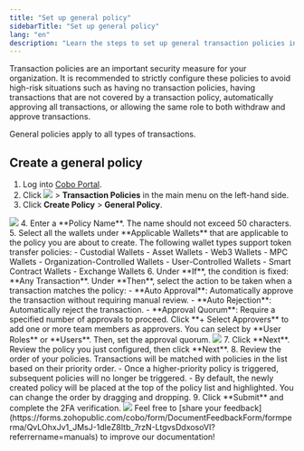 ```yaml
---
title: "Set up general policy"
sidebarTitle: "Set up general policy"
lang: "en"
description: "Learn the steps to set up general transaction policies in Cobo Portal."
---
```


<Note>Transaction policies are an important security measure for your organization. It is recommended to strictly configure these policies to avoid high-risk situations such as having no transaction policies, having transactions that are not covered by a transaction policy, automatically approving all transactions, or allowing the same role to both withdraw and approve transactions.</Note>

General policies apply to all types of transactions.

## Create a general policy
1. Log into [Cobo Portal](https://portal.cobo.com/login).
2. Click <img src="/en/images/common/wallets_icon.svg" className="icon"/> > **Transaction Policies** in the main menu on the left-hand side.
3. Click **Create Policy** > **General Policy**.
<img src="/en/images/risk-controls/create_policy.png" className="screenshot_full_screen"/>
4. Enter a **Policy Name**. The name should not exceed 50 characters.
5. Select all the wallets under **Applicable Wallets** that are applicable to the policy you are about to create. The following wallet types support token transfer policies:
   - Custodial Wallets
     - Asset Wallets
     - Web3 Wallets
   - MPC Wallets
     - Organization-Controlled Wallets
     - User-Controlled Wallets
   - Smart Contract Wallets
   - Exchange Wallets
6. Under **If**, the condition is fixed: **Any Transaction**. Under **Then**, select the action to be taken when a transaction matches the policy:
   - **Auto Approval**: Automatically approve the transaction without requiring manual review.
   - **Auto Rejection**: Automatically reject the transaction.
   - **Approval Quorum**: Require a specified number of approvals to proceed. Click **+ Select Approvers** to add one or more team members as approvers. You can select by **User Roles** or **Users**. Then, set the approval quorum.
   <img src="/en/images/risk-controls/general_policy_if_then.png" className="screenshot_full_screen"/>
7. Click **Next**. Review the policy you just configured, then click **Next**.
8. Review the order of your policies. Transactions will be matched with policies in the list based on their priority order.
   - Once a higher-priority policy is triggered, subsequent policies will no longer be triggered.
   - By default, the newly created policy will be placed at the top of the policy list and highlighted. You can change the order by dragging and dropping.
9. Click **Submit** and complete the 2FA verification.

<img src="/en/images/risk-controls/approval-action.png" className="screenshot_full_screen"/>
<Tip>Feel free to [share your feedback](https://forms.zohopublic.com/cobo/form/DocumentFeedbackForm/formperma/QvLOhxJv1_JMsJ-1dleZ8Itb_7rzN-LtgvsDdxosoVI?referrername=manuals) to improve our documentation!</Tip>
